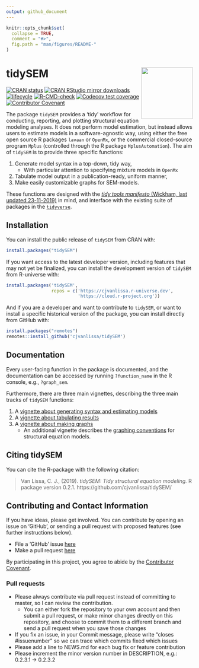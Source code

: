 ---
output: github_document
---

<!-- README.md is generated from README.Rmd. Please edit that file -->

```{r, echo = FALSE}
knitr::opts_chunk$set(
  collapse = TRUE,
  comment = "#>",
  fig.path = "man/figures/README-"
)
```

# tidySEM <a href='https://github.com/cjvanlissa/tidySEM'><img src='https://github.com/cjvanlissa/tidySEM/raw/master/docs/badge.png' align="right" height="139" /></a>

[![CRAN status](https://www.r-pkg.org/badges/version/tidySEM)](https://cran.r-project.org/package=tidySEM)
[![CRAN RStudio mirror downloads](https://cranlogs.r-pkg.org/badges/grand-total/tidySEM?color=blue)](https://r-pkg.org/pkg/tidySEM)
[![lifecycle](https://img.shields.io/badge/lifecycle-maturing-blue.svg)](https://lifecycle.r-lib.org/articles/stages.html#maturing)
[![R-CMD-check](https://github.com/cjvanlissa/tidySEM/actions/workflows/R-CMD-check.yaml/badge.svg)](https://github.com/cjvanlissa/tidySEM/actions/workflows/R-CMD-check.yaml)
[![Codecov test coverage](https://codecov.io/gh/cjvanlissa/tidySEM/branch/master/graph/badge.svg)](https://app.codecov.io/gh/cjvanlissa/tidySEM?branch=master)
[![Contributor Covenant](https://img.shields.io/badge/Contributor%20Covenant-v2.0%20adopted-ff69b4.svg)](https://www.contributor-covenant.org/version/2/0/code_of_conduct.html)
<!--[![Code of Merit](https://img.shields.io/badge/Code%20%20of%20Merit-adopted-ff69b4.svg)](https://codeofmerit.org/CODE_OF_CONDUCT.md)-->

The package `tidySEM` provides a 'tidy' workflow for conducting, reporting, and plotting structural equation modeling analyses. It does not perform model estimation, but instead allows users to estimate models in a software-agnostic way, using either the free open source R packages `lavaan` or `OpenMx`, or the commercial closed-source program `Mplus` (controlled through the R package `MplusAutomation`). The aim of `tidySEM` is to provide three specific functions:

1. Generate model syntax in a top-down, tidy way,
    * With particular attention to specifying mixture models in `OpenMx`
2. Tabulate model output in a publication-ready, uniform manner,
3. Make easily customizable graphs for SEM-models.

These functions are designed with the [*tidy tools manifesto* (Wickham, last updated 23-11-2019)](https://tidyverse.tidyverse.org/articles/manifesto.html) in mind, and interface with the existing suite of packages in the [`tidyverse`](https://tidyverse.tidyverse.org/).

## Installation

You can install the public release of `tidySEM` from CRAN with:

```{r, eval = F}
install.packages("tidySEM")
```

If you want access to the latest developer version,
including features that may not yet be finalized,
you can install the development version of `tidySEM` from R-universe with:

```{r runiverseinstallation, eval = FALSE}
install.packages('tidySEM',
                 repos = c('https://cjvanlissa.r-universe.dev',
                           'https://cloud.r-project.org'))
```

And if you are a developer and want to contribute to `tidySEM`,
or want to install a specific historical version of the package,
you can install directly from GitHub with:

```{r gh-installation, eval = FALSE}
install.packages("remotes")
remotes::install_github('cjvanlissa/tidySEM')
```

## Documentation

Every user-facing function in the package is documented, and the documentation can be accessed by running `?function_name` in the R console, e.g., `?graph_sem`.

Furthermore, there are three main vignettes, describing the three main tracks of `tidySEM` functions:

1. A [vignette about generating syntax and estimating models](https://cjvanlissa.github.io/tidySEM/articles/Generating_syntax.html)
2. A [vignette about tabulating results](https://cjvanlissa.github.io/tidySEM/articles/Tabulating_results.html)
3. A [vignette about making graphs](https://cjvanlissa.github.io/tidySEM/articles/Plotting_graphs.html)
    * An additional vignette describes the [graphing conventions](https://cjvanlissa.github.io/tidySEM/articles/sem_graph.html) for
    structural equation models.

## Citing tidySEM

You can cite the R-package with the following citation:

> Van Lissa, C. J., (2019). *tidySEM: Tidy structural equation modeling.* R package version 0.2.1. https://github.com/cjvanlissa/tidySEM/

## Contributing and Contact Information

If you have ideas, please get involved. You can contribute by opening an issue on 'GitHub', or sending a pull request with proposed features (see further instructions below).

* File a 'GitHub' issue [here](https://github.com/cjvanlissa/tidySEM)
* Make a pull request [here](https://github.com/cjvanlissa/tidySEM/pulls)

By participating in this project, you agree to abide by the [Contributor Covenant](https://www.contributor-covenant.org/version/2/0/code_of_conduct.html).

### Pull requests

* Please always contribute via pull request instead of committing to master, so I can review the contribution.
    + You can either fork the repository to your own account and then submit a pull request, or make minor changes directly on this repository, and choose to commit them to a different branch and send a pull request when you save those changes
*	If you fix an issue, in your Commit message, please write “closes #issuenumber” so we can trace which commits fixed which issues
* Please add a line to NEWS.md for each bug fix or feature contribution
* Please increment the minor version number in DESCRIPTION, e.g.: 0.2.3.1 -> 0.2.3.2
